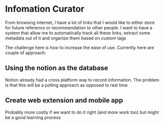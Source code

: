 # Infomation Curator

From browsing internet, I have a lot of links that I would like to either store for future reference
or recommendation to other people. I want to have a system that allow me to automatically track all these links,
extract some metadata out of it and organize them based on custom tags

The challenge here is how to increase the ease of use. Currently here are couple of approach:

## Using the notion as the database

Notion already had a cross platform way to record information. The problem is that this will be a polling approach as opposed to real time

## Create web extension and mobile app

Probably more costly if we want to do it right (and more work too) but might be a good learning process